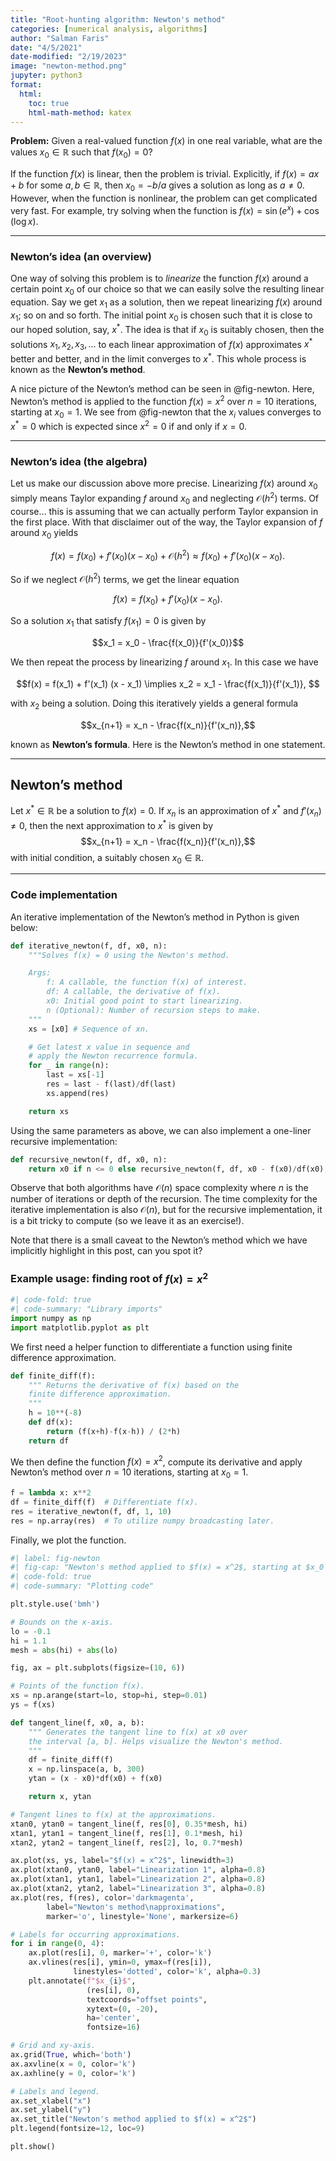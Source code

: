 ```yaml
---
title: "Root-hunting algorithm: Newton's method"
categories: [numerical analysis, algorithms]
author: "Salman Faris"
date: "4/5/2021"
date-modified: "2/19/2023"
image: "newton-method.png"
jupyter: python3
format:
  html:
    toc: true
    html-math-method: katex
---
```


**Problem:** Given a real-valued function $f(x)$ in one real variable, what are the values $x_0 \in \mathbb{R}$ such that $f(x_0) = 0$?

If the function $f(x)$ is linear, then the problem is trivial. Explicitly, if $f(x) = ax + b$ for some $a, b \in \mathbb{R}$, then $x_0 = -b/a$ gives a solution as long as $a \neq 0$. However, when the function is nonlinear, the problem can get complicated very fast. For example, try solving when the function is $f(x) = \sin(e^{x}) + \cos(\log x)$.

---

### Newton's idea (an overview)

One way of solving this problem is to _linearize_ the function $f(x)$ around a certain point $x_0$ of our choice so that we can easily solve the resulting linear equation. Say we get $x_1$ as a solution, then we repeat linearizing $f(x)$ around $x_1$; so on and so forth. The initial point $x_0$ is chosen such that it is close to our hoped solution, say, $x^*$. The idea is that if $x_0$ is suitably chosen, then the solutions $x_1, x_2, x_3, \ldots$ to each linear approximation of $f(x)$ approximates $x^*$ better and better, and in the limit converges to $x^*$. This whole process is known as the **Newton's method**. 

A nice picture of the Newton's method can be seen in @fig-newton. Here, Newton's method is applied to the function $f(x) = x^2$ over $n = 10$ iterations, starting at $x_0 = 1$. We see from @fig-newton that the $x_i$ values converges to $x^* = 0$ which is expected since $x^2 = 0$ if and only if $x = 0$.

---

### Newton's idea (the algebra)

Let us make our discussion above more precise. Linearizing $f(x)$ around $x_0$ simply means Taylor expanding $f$ around $x_0$ and neglecting $\mathcal{O}(h^2)$ terms. Of course... this is assuming that we can actually perform Taylor expansion in the first place. With that disclaimer out of the way, the Taylor expansion of $f$ around $x_0$ yields

$$f(x) = f(x_0) + f'(x_0) (x - x_0) + \mathcal{O}(h^2) \approx f(x_0) + f'(x_0) (x - x_0). $$

So if we neglect $\mathcal{O}(h^2)$ terms, we get the linear equation

$$f(x) = f(x_0) + f'(x_0) (x - x_0).$$

So a solution $x_1$ that satisfy $f(x_1) = 0$ is given by

$$x_1 = x_0 - \frac{f(x_0)}{f'(x_0)}$$

We then repeat the process by linearizing $f$ around $x_1$. In this case we have

$$f(x) = f(x_1) + f'(x_1) (x - x_1) \implies x_2 = x_1 - \frac{f(x_1)}{f'(x_1)}, $$

with $x_2$ being a solution. Doing this iteratively yields a general formula

$$x_{n+1} = x_n - \frac{f(x_n)}{f'(x_n)},$$

known as **Newton's formula**. Here is the Newton's method in one statement.

---

::: {#thm-line}

## Newton's method

Let $x^* \in \mathbb{R}$ be a solution to $f(x) = 0$. If $x_n$ is an approximation of $x^*$ and $f'(x_n) \neq 0$, then the next approximation to $x^*$ is given by
$$x_{n+1} = x_n - \frac{f(x_n)}{f'(x_n)},$$
with initial condition, a suitably chosen $x_0 \in \mathbb{R}$.

:::
---

### Code implementation

An iterative implementation of the Newton's method in Python is given below:

```python
def iterative_newton(f, df, x0, n):
    """Solves f(x) = 0 using the Newton's method.

    Args:
        f: A callable, the function f(x) of interest.
        df: A callable, the derivative of f(x).
        x0: Initial good point to start linearizing.
        n (Optional): Number of recursion steps to make.
    """
    xs = [x0] # Sequence of xn.

    # Get latest x value in sequence and
    # apply the Newton recurrence formula.
    for _ in range(n):
        last = xs[-1]
        res = last - f(last)/df(last)
        xs.append(res)

    return xs
```

Using the same parameters as above, we can also implement a one-liner recursive implementation:

```python
def recursive_newton(f, df, x0, n):
    return x0 if n <= 0 else recursive_newton(f, df, x0 - f(x0)/df(x0), n-1)
```

Observe that both algorithms have $\mathcal{O}(n)$ space complexity where $n$ is the number of iterations or depth of the recursion. The time complexity for the iterative implementation is also $\mathcal{O}(n)$, but for the recursive implementation, it is a bit tricky to compute (so we leave it as an exercise!).

Note that there is a small caveat to the Newton's method which we have implicitly highlight in this post, can you spot it?

### Example usage: finding root of $f(x) = x^2$

```python
#| code-fold: true
#| code-summary: "Library imports"
import numpy as np
import matplotlib.pyplot as plt
```

We first need a helper function to differentiate a function using finite difference approximation.

```python
def finite_diff(f):
    """ Returns the derivative of f(x) based on the
    finite difference approximation.
    """
    h = 10**(-8)
    def df(x):
        return (f(x+h)-f(x-h)) / (2*h)
    return df
```

We then define the function $f(x) = x^2$, compute its derivative and apply Newton's method over $n = 10$ iterations, starting at $x_0 = 1$.

```python
f = lambda x: x**2
df = finite_diff(f)  # Differentiate f(x).
res = iterative_newton(f, df, 1, 10)
res = np.array(res)  # To utilize numpy broadcasting later.
```

Finally, we plot the function.

```python
#| label: fig-newton
#| fig-cap: "Newton's method applied to $f(x) = x^2$, starting at $x_0 = 1$."
#| code-fold: true
#| code-summary: "Plotting code"

plt.style.use('bmh')

# Bounds on the x-axis.
lo = -0.1
hi = 1.1
mesh = abs(hi) + abs(lo)

fig, ax = plt.subplots(figsize=(10, 6))

# Points of the function f(x).
xs = np.arange(start=lo, stop=hi, step=0.01)
ys = f(xs)

def tangent_line(f, x0, a, b):
    """ Generates the tangent line to f(x) at x0 over
    the interval [a, b]. Helps visualize the Newton's method.
    """
    df = finite_diff(f)
    x = np.linspace(a, b, 300)
    ytan = (x - x0)*df(x0) + f(x0)

    return x, ytan

# Tangent lines to f(x) at the approximations.
xtan0, ytan0 = tangent_line(f, res[0], 0.35*mesh, hi)
xtan1, ytan1 = tangent_line(f, res[1], 0.1*mesh, hi)
xtan2, ytan2 = tangent_line(f, res[2], lo, 0.7*mesh)

ax.plot(xs, ys, label="$f(x) = x^2$", linewidth=3)
ax.plot(xtan0, ytan0, label="Linearization 1", alpha=0.8)
ax.plot(xtan1, ytan1, label="Linearization 2", alpha=0.8)
ax.plot(xtan2, ytan2, label="Linearization 3", alpha=0.8)
ax.plot(res, f(res), color='darkmagenta',
        label="Newton's method\napproximations",
        marker='o', linestyle='None', markersize=6)

# Labels for occurring approximations.
for i in range(0, 4):
    ax.plot(res[i], 0, marker='+', color='k')
    ax.vlines(res[i], ymin=0, ymax=f(res[i]),
              linestyles='dotted', color='k', alpha=0.3)
    plt.annotate(f"$x_{i}$",
                 (res[i], 0),
                 textcoords="offset points",
                 xytext=(0, -20),
                 ha='center',
                 fontsize=16)

# Grid and xy-axis.
ax.grid(True, which='both')
ax.axvline(x = 0, color='k')
ax.axhline(y = 0, color='k')

# Labels and legend.
ax.set_xlabel("x")
ax.set_ylabel("y")
ax.set_title("Newton's method applied to $f(x) = x^2$")
plt.legend(fontsize=12, loc=9)

plt.show()
```